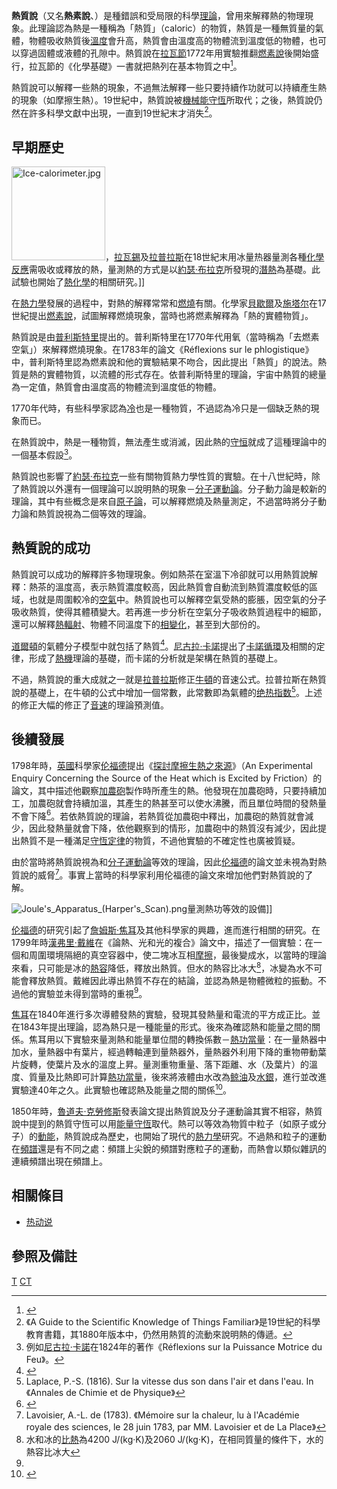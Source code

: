 {{NoteTA
|G1=Physics
}}
{{Not|燃素说}}
{{熱力學}}
'''熱質說'''（又名'''熱素說'''、'''{{lang|en|Caloric theory}}'''）是種錯誤和受局限的科學[[理論|理論]]，曾用來解釋熱的物理現象。此理論認為熱是一種稱為「熱質」（caloric）的物質，熱質是一種無質量的氣體，物體吸收熱質後[[溫度|溫度]]會升高，熱質會由溫度高的物體流到溫度低的物體，也可以穿過固體或液體的孔隙中。熱質說在[[拉瓦節|拉瓦節]]1772年用實驗推翻[[燃素說|燃素說]]後開始盛行，拉瓦節的《化學基礎》一書就把熱列在基本物質之中<ref>{{Cite web 
|url= http://resources.edb.gov.hk/chemistry/chusan/html/quwen/hxs/hxs50.htm
|title= 瓦錫拉的《化學概要》
|accessdate=2010-09-05 
|work= 中國化學資源網
}}</ref>。

熱質說可以解釋一些熱的現象，不過無法解釋一些只要持續作功就可以持續產生熱的現象（如摩擦生熱）。19世紀中，熱質說被[[能量守恆|機械能守恆]]所取代；之後，熱質說仍然在許多科學文獻中出現，一直到19世紀末才消失<ref>《A Guide to the Scientific Knowledge of Things Familiar》是19世紀的科學教育書籍，其1880年版本中，仍然用熱質的流動來說明熱的傳遞。</ref>。
==早期歷史==
[[Image:Ice-calorimeter.jpg|150px]]，[[拉瓦錫|拉瓦錫]]及[[拉普拉斯|拉普拉斯]]在18世紀末用冰量热器量測各種[[化學反應|化學反應]]需吸收或釋放的熱，量測熱的方式是以[[約瑟·布拉克|約瑟·布拉克]]所發現的[[潛熱|潛熱]]為基礎。此試驗也開始了[[熱化學|熱化學]]的相關研究。]]

在[[熱力學|熱力學]]發展的過程中，對熱的解釋常常和[[燃燒|燃燒]]有關。化學家[[约翰·约阿希姆·贝歇尔|貝歇爾]]及[[乔治·恩斯特·斯塔尔|施塔尔]]在17世紀提出[[燃素說|燃素說]]，試圖解釋燃燒現象，當時也將燃素解釋為「熱的實體物質」。

熱質說是由[[普利斯特里|普利斯特里]]提出的。普利斯特里在1770年代用氧（當時稱為「去燃素空氣」）來解釋燃燒現象。在1783年的論文《Réflexions sur le phlogistique》中，普利斯特里認為燃素說和他的實驗結果不吻合，因此提出「熱質」的說法。熱質是熱的實體物質，以流體的形式存在。依普利斯特里的理論，宇宙中熱質的總量為一定值，熱質會由溫度高的物體流到溫度低的物體。<!--普利斯特里也是首先應用[[冰量热器|冰量热器]]量測化學反應時吸熱或放熱的科學家之一。-->

1770年代時，有些科學家認為[[冷|冷]]也是一種物質，不過{{link-en|皮埃尔·普瑞弗斯特|Pierre Prévost}}認為冷只是一個缺乏熱的現象而已。

在熱質說中，熱是一種物質，無法產生或消滅，因此熱的[[守恒定律|守恒]]就成了這種理論中的一個基本假設<ref>例如[[尼古拉·卡諾|尼古拉·卡諾]]在1824年的著作《Réflexions sur la Puissance Motrice du Feu》。</ref>。

熱質說也影響了[[約瑟·布拉克|約瑟·布拉克]]一些有關物質熱力學性質的實驗。在十八世紀時，除了熱質說以外還有一個理論可以說明熱的現象－[[分子運動論|分子運動論]]。分子動力論是較新的理論，其中有些概念是來自[[原子論|原子論]]，可以解釋燃燒及熱量測定，不過當時將分子動力論和熱質說視為二個等效的理論。

==熱質說的成功==
熱質說可以成功的解釋許多物理現象。例如熱茶在室溫下冷卻就可以用熱質說解釋：熱茶的溫度高，表示熱質濃度較高，因此熱質會自動流到熱質濃度較低的區域，也就是周圍較冷的[[空氣|空氣]]中。熱質說也可以解釋空氣受熱的膨脹，因空氣的分子吸收熱質，使得其體積變大。若再進一步分析在空氣分子吸收熱質過程中的細節，還可以解釋[[熱輻射|熱輻射]]、物體不同溫度下的[[相變化|相變化]]，甚至到大部份的{{le|氣體定律|Gas laws}}。

[[约翰·道尔顿|道爾頓]]的氣體分子模型中就包括了熱質<ref>{{cite book
|author= 翁寶山
|title= 原子的世界
|year= 2006
|publisher= 國立清華大學出版社
|location= 台灣新竹
|chapter= 第一章
|url= http://my.nthu.edu.tw/~thup/sample_DM/9412-weng/weng-ch1.htm
|isbn= 9868181208
|access-date= 2010-09-05
|archive-date= 2016-03-04
|archive-url= https://web.archive.org/web/20160304093932/http://my.nthu.edu.tw/~thup/sample_DM/9412-weng/weng-ch1.htm
|dead-url= no
}}</ref>。[[尼古拉·卡諾|尼古拉·卡諾]]提出了[[卡諾循環|卡諾循環]]及相關的定律，形成了[[熱機|熱機]]理論的基礎，而卡諾的分析就是架構在熱質的基礎上。

不過，熱質說的重大成就之一就是[[拉普拉斯|拉普拉斯]]修正[[艾薩克·牛頓|牛頓]]的音速公式。拉普拉斯在熱質說的基礎上，在牛頓的公式中增加一個常數，此常數即為氣體的[[绝热指数|绝热指数]]<ref>Laplace, P.-S. (1816). Sur la vitesse dus son dans l'air et dans l'eau. In 《Annales de Chimie et de Physique》</ref>。上述的修正大幅的修正了[[音速|音速]]的理論預測值。

==後續發展==
1798年時，[[英國|英國]]科學家[[本杰明·汤普森，伦福德伯爵|伦福德]]提出《[[探討摩擦生熱之來源|探討摩擦生熱之來源]]》（An Experimental Enquiry Concerning the Source of the Heat which is Excited by Friction）的論文，其中描述他觀察[[加農砲|加農砲]]製作時所產生的熱。他發現在加農砲{{le|鏜孔|Boring_(manufacturing)}}時，只要持續加工，加農砲就會持續加溫，其產生的熱甚至可以使水沸騰，而且單位時間的發熱量不會下降<ref name ="u_ph">{{cite book  
|author=向义和 
|title=大学物理导论,上册
|publisher= 清华大学出版社 
|year= 1999
|isbn= 7302032246
|url= http://books.google.com.tw/books?id=10DvjH-9Sz4C&pg=RA1-PA352&lpg=RA1-PA352&dq=%22%E7%83%AD%E8%B4%A8%E8%AF%B4%22+%22%E6%88%B4%E7%BB%B4%22+%22%E5%86%B0%22&source=bl&ots=c7vhMP-vIe&sig=oCr1IyZ8zVPapbMBPglCMryExTo&hl=zh-TW&ei=FDF_TJWgJYm6vQOax8zyDg&sa=X&oi=book_result&ct=result&resnum=6&ved=0CCkQ6AEwBTgU#v=onepage&q=%22%E7%83%AD%E8%B4%A8%E8%AF%B4%22%20%22%E6%88%B4%E7%BB%B4%22%20%22%E5%86%B0%22&f=false
|pages=351 }}</ref>。若依熱質說的理論，若熱質從加農砲中釋出，加農砲的熱質就會減少，因此發熱量就會下降，依他觀察到的情形，加農砲中的熱質沒有減少，因此提出熱質不是一種滿足[[守恆定律|守恆定律]]的物質，不過他實驗的不確定性也廣被質疑。

由於當時將熱質說視為和[[分子運動論|分子運動論]]等效的理論，因此[[本杰明·汤普森，伦福德伯爵|伦福德]]的論文並未視為對熱質說的威脅<ref>Lavoisier, A.-L. de (1783). 《Mémoire sur la chaleur, lu à l'Académie royale des sciences, le 28 juin 1783, par MM. Lavoisier et de La Place》</ref>。事實上當時的科學家利用伦福德的論文來增加他們對熱質說的了解。

[[Image:Joule's_Apparatus_(Harper's_Scan).png|thumb]]量測熱功等效的設備]]

[[本杰明·汤普森，伦福德伯爵|伦福德]]的研究引起了[[詹姆斯·焦耳|詹姆斯·焦耳]]及其他科學家的興趣，進而進行相關的研究。在1799年時[[漢弗里·戴維|漢弗里·戴維]]在《論熱、光和光的複合》論文中，描述了一個實驗：在一個和周圍環境隔絕的真空容器中，使二塊冰互相[[摩擦|摩擦]]，最後變成水，以當時的理論來看，只可能是冰的[[熱容|熱容]]降低，釋放出熱質。但水的熱容比冰大<ref>水和冰的[[比熱|比熱]]為4200 J/(kg·K)及2060 J/(kg·K)，在相同質量的條件下，水的熱容比冰大</ref>，冰變為水不可能會釋放熱質。戴維因此導出熱質不存在的結論，並認為熱是物體微粒的振動。不過他的實驗並未得到當時的重視<ref name ="u_ph"/>。

[[詹姆斯·焦耳|焦耳]]在1840年進行多次導體發熱的實驗，發現其發熱量和電流的平方成正比。並在1843年提出理論，認為熱只是一種能量的形式。後來為確認熱和能量之間的關係。焦耳用以下實驗來量測熱和能量單位間的轉換係數－[[熱功當量|熱功當量]]：在一量熱器中加水，量熱器中有葉片，經過轉軸連到量熱器外，量熱器外利用下降的重物帶動葉片旋轉，使葉片及水的溫度上昇。量測重物重量、落下距離、水（及葉片）的溫度、質量及比熱即可計算[[熱功當量|熱功當量]]，後來將液體由水改為[[鲸油|鲸油]]及[[水銀|水銀]]，進行並改進實驗達40年之久。此實驗也確認熱及能量之間的關係<ref>{{Cite web 
|url=http://www.todayonhistory.com/10/11/YingGuoWuLiXueJiaJiaoErShiShi.html 
|title=公元1889年10月11日 英国物理学家焦耳逝世 
|accessdate=2010-09-06 
|work=歷史上的今天 
|archive-date=2011-01-09 
|archive-url=https://web.archive.org/web/20110109134702/http://todayonhistory.com/10/11/YingGuoWuLiXueJiaJiaoErShiShi.html 
|dead-url=yes 
}}</ref>。

1850年時，[[魯道夫·克勞修斯|魯道夫·克勞修斯]]發表論文提出熱質說及分子運動論其實不相容，熱質說中提到的熱質守恆可以用[[能量守恆|能量守恆]]取代。熱可以等效為物質中粒子（如原子或分子）的[[動能|動能]]，熱質說成為歷史，也開始了現代的[[熱力學|熱力學]]研究。不過熱和粒子的運動在[[頻譜|頻譜]]還是有不同之處：頻譜上尖銳的頻譜對應粒子的運動，而熱會以類似雜訊的連續頻譜出現在頻譜上。

==相關條目==
*[[热动说|热动说]]

==參照及備註==
{{reflist|30em}}

[[Category:热力学|T]]
[[Category:已废弃的物理学理论|CT]]